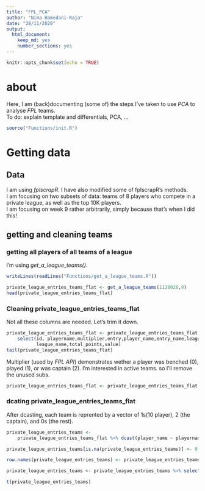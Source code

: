 ```yaml
---
title: "FPL_PCA"
author: "Nima Hamedani-Raja"
date: "28/11/2020"
output: 
  html_document: 
    keep_md: yes
    number_sections: yes
---
```


```r
knitr::opts_chunk$set(echo = TRUE)

```

# about

Here, I am (back)documenting (some of) the steps I've taken to use *PCA* to analyse *FPL* teams.  
To do: explain template and differentials, PCA, ... 

```r
source("Functions/init.R")
```

# Getting data

## Data

I am using *fplscrapR*. I have also modified some of fplscrapR's methods.  
I am focusing on two subsets of data: teams of 8 players who compete in a private league, as well as the top 10K players.  
I am focusing on week 9 rather arbitrarily, simply because that's when I did this!

## getting and cleaning teams

### getting all players of all teams of a league

I'm using *get_a_league_teams()*.

```r
writeLines(readLines("Functions/get_a_league_teams.R"))

private_league_entries_teams_flat <- get_a_league_teams(1138028,9)
head(private_league_entries_teams_flat)
```

### Cleaning private_league_entries_teams_flat

Not all these columns are needed. Let's trim it down.

```r
private_league_entries_teams_flat <- private_league_entries_teams_flat %>% 
    select(id, playername,multiplier,entry,player_name,entry_name,league_name,week_number,
           league_name,total_points,value)
tail(private_league_entries_teams_flat)
```

Multiplier (used by *FPL API*) demonstrates wether a player was benched (0), played (1), or was captain (2). I'm interested in active teams. so I'll remove the unused subs.

```r
private_league_entries_teams_flat <- private_league_entries_teams_flat %>% filter(multiplier != 0)
```

### dcating private_league_entries_teams_flat

After dcasting, each team is reprented by a vector of 1s(10 player), 2 (the captain), and 0s (the rest).  
```r
private_league_entries_teams <- 
    private_league_entries_teams_flat %>% dcast(player_name ~ playername, value.var = "multiplier")

private_league_entries_teams[is.na(private_league_entries_teams)] <- 0

row.names(private_league_entries_teams) <- private_league_entries_teams$player_name

private_league_entries_teams <- private_league_entries_teams %>% select(-player_name)

t(private_league_entries_teams)
```





